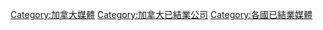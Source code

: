 [[Category:加拿大媒體|Category:加拿大媒體]]
[[Category:加拿大已結業公司|Category:加拿大已結業公司]]
[[Category:各國已結業媒體|Category:各國已結業媒體]]